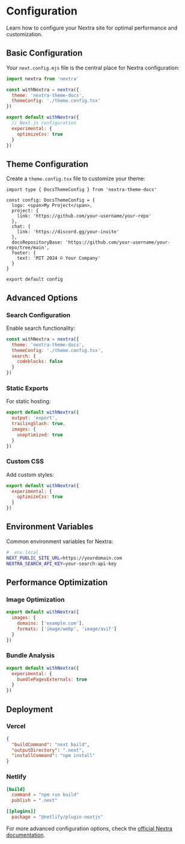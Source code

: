 # Configuration

Learn how to configure your Nextra site for optimal performance and customization.

## Basic Configuration

Your `next.config.mjs` file is the central place for Nextra configuration:

```js
import nextra from 'nextra'

const withNextra = nextra({
  theme: 'nextra-theme-docs',
  themeConfig: './theme.config.tsx'
})

export default withNextra({
  // Next.js configuration
  experimental: {
    optimizeCss: true
  }
})
```

## Theme Configuration

Create a `theme.config.tsx` file to customize your theme:

```tsx
import type { DocsThemeConfig } from 'nextra-theme-docs'

const config: DocsThemeConfig = {
  logo: <span>My Project</span>,
  project: {
    link: 'https://github.com/your-username/your-repo'
  },
  chat: {
    link: 'https://discord.gg/your-invite'
  },
  docsRepositoryBase: 'https://github.com/your-username/your-repo/tree/main',
  footer: {
    text: 'MIT 2024 © Your Company'
  }
}

export default config
```

## Advanced Options

### Search Configuration

Enable search functionality:

```js
const withNextra = nextra({
  theme: 'nextra-theme-docs',
  themeConfig: './theme.config.tsx',
  search: {
    codeblocks: false
  }
})
```

### Static Exports

For static hosting:

```js
export default withNextra({
  output: 'export',
  trailingSlash: true,
  images: {
    unoptimized: true
  }
})
```

### Custom CSS

Add custom styles:

```js
export default withNextra({
  experimental: {
    optimizeCss: true
  }
})
```

## Environment Variables

Common environment variables for Nextra:

```bash
# .env.local
NEXT_PUBLIC_SITE_URL=https://yourdomain.com
NEXTRA_SEARCH_API_KEY=your-search-api-key
```

## Performance Optimization

### Image Optimization

```js
export default withNextra({
  images: {
    domains: ['example.com'],
    formats: ['image/webp', 'image/avif']
  }
})
```

### Bundle Analysis

```js
export default withNextra({
  experimental: {
    bundlePagesExternals: true
  }
})
```

## Deployment

### Vercel

```json
{
  "buildCommand": "next build",
  "outputDirectory": ".next",
  "installCommand": "npm install"
}
```

### Netlify

```toml
[build]
  command = "npm run build"
  publish = ".next"

[[plugins]]
  package = "@netlify/plugin-nextjs"
```

For more advanced configuration options, check the [official Nextra documentation](http://nextra.site/docs). 